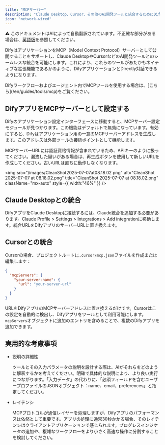 ```yaml
---
title: "MCPサーバー"
description: "Claude Desktop、Cursor、その他のAI開発ツールと統合するためにDifyアプリケーションをMCPサーバーとして公開"
icon: "network-wired"
---
```


<Note> ⚠️ このドキュメントはAIによって自動翻訳されています。不正確な部分がある場合は、[英語版](/en/documentation/pages/publish/publish-mcp)を参照してください。</Note>


DifyはアプリケーションをMCP（Model Context Protocol）サーバーとして公開することをサポートし、Claude DesktopやCursorなどのAI開発ツールとのシームレスな統合を可能にします。これにより、これらのツールがあたかもネイティブな拡張機能であるかのように、DifyアプリケーションとDirectly対話できるようになります。

<Note>
  Difyワークフローおよびエージェント内でMCPツールを使用する場合は、[こちら](/en/guides/tools/mcp)をご覧ください。
</Note>

## DifyアプリをMCPサーバーとして設定する

Difyのアプリケーション設定インターフェースに移動すると、MCPサーバー設定モジュールが見つかります。この機能はデフォルトで無効になっています。有効にすると、Difyはアプリケーション用の一意のMCPサーバーアドレスを生成します。このアドレスは外部ツールの接続ポイントとして機能します。

<Danger>
  MCPサーバーURLには認証資格情報が含まれているため、APIキーのように扱ってください。漏洩した疑いがある場合は、再生成ボタンを使用して新しいURLを作成してください。古いURLは直ちに動作しなくなります。
</Danger>

<img
  src="/images/CleanShot2025-07-07at08.18.02.png"
  alt="CleanShot 2025-07-07 at 08.18.02.png"
  title="CleanShot 2025-07-07 at 08.18.02.png"
  className="mx-auto"
  style={{ width:"46%" }}
/>

## Claude Desktopとの統合

DifyアプリをClaude Desktopに接続するには、Claude統合を追加する必要があります。Claude Profile > Settings > Integrations > Add integrationに移動します。統合URLをDifyアプリのサーバーURLに置き換えます。

## Cursorとの統合

Cursorの場合、プロジェクトルートに`.cursor/mcp.json`ファイルを作成または編集します：

```json
{
  "mcpServers": {
    "your-server-name": {
      "url": "your-server-url"
    }
  }
}
```

URLをDifyアプリのMCPサーバーアドレスに置き換えるだけです。Cursorはこの設定を自動的に検出し、Difyアプリをツールとして利用可能にします。`mcpServers`オブジェクトに追加のエントリを含めることで、複数のDifyアプリを追加できます。

## 実用的な考慮事項

- 説明の詳細性

  ツールとその入力パラメータの説明を設計する際は、AIがそれらをどのように解釈するかを考えてください。明確で具体的な説明により、より良い実行につながります。「入力データ」の代わりに、「必須フィールドを含むユーザープロファイルのJSONオブジェクト：name、email、preferences」と指定してください。

- レイテンシ

  MCPプロトコルが通信レイヤーを処理しますが、Difyアプリのパフォーマンスは依然として重要です。アプリの処理に通常30秒かかる場合、そのレイテンシはクライアントアプリケーションで感じられます。プログレスインジケータの追加や、複雑なワークフローをより小さく高速な操作に分割することを検討してください。
